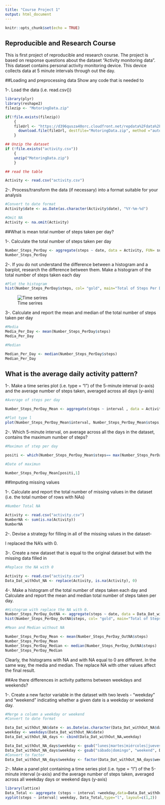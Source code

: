 ---
title: "Course Project 1"
output: html_document
---

```{r setup, include=FALSE}
knitr::opts_chunk$set(echo = TRUE)
```

## Reproducible and Research Course

This is first project of reproducible and research course. The project is based on response questions about the dataset "Activity monitoring data". This dataset contains personal activity monitoring device. This device collects data at 5 minute intervals through out the day.


##Loading and preprocessing data
Show any code that is needed to


1-.  Load the data (i.e. read.csv())
```{r Load data}
library(plyr)
library(reshape2)
filezip <- "MotoringData.zip"

if(!file.exists(filezip))
	{
	fileUrl <- "https://d396qusza40orc.cloudfront.net/repdata%2Fdata%2Factivity.zip"
      download.file(fileUrl, destfile="MotoringData.zip", method ="auto")
	}

## Unzip the dataset
if (!file.exists("activity.csv")) 
	{ 
  	unzip("MotoringData.zip") 
	}

## read the table

Activity <- read.csv("activity.csv")

```


2-.  Process/transform the data (if necessary) into a format suitable for your analysis

```{r Process}
#Convert to date format
Activity$date <- as.Date(as.character(Activity$date), "%Y-%m-%d")

#Omit NA
Activity <- na.omit(Activity)
```

##What is mean total number of steps taken per day?

1-. Calculate the total number of steps taken per day

```{r NumberStepsDay}
Number_Steps_PerDay <- aggregate(steps ~ date, data = Activity, FUN= sum)
Number_Steps_PerDay

```


2-. If you do not understand the difference between a histogram and a barplot, research the difference between them. Make a histogram of the total number of steps taken each day
```{r histogram}
#Plot the histogram
hist(Number_Steps_PerDay$steps, col= "gold", main="Total of Steps Per Day", xlab ="Date")

```
![Time serires](./instructions_fig/Histogram1.png)

3-. Calculate and report the mean and median of the total number of steps taken per day
``` {r mediaAndMean}
#Media
Media_Per_Day <- mean(Number_Steps_PerDay$steps)
Media_Per_Day

#Median

Median_Per_Day <- median(Number_Steps_PerDay$steps)
Median_Per_Day
```


## What is the average daily activity pattern?

1-. Make a time series plot (i.e. type = "l") of the 5-minute interval (x-axis) and the average number of steps taken, averaged across all days (y-axis)
```{r TimeSeries}

#Average of steps per day

Number_Steps_PerDay_Mean <- aggregate(steps ~ interval , data = Activity, FUN= mean)

#Plot type l
plot(Number_Steps_PerDay_Mean$interval, Number_Steps_PerDay_Mean$steps, type="l", main="The Average of Steps Per Day", ylab ="Number of  Steps", xlab ="Dates")

```


2-. Which 5-minute interval, on average across all the days in the dataset, contains the maximum number of steps?

``` {r MaximunSteps}
#Maximun of step per day

positi <- which(Number_Steps_PerDay_Mean$steps== max(Number_Steps_PerDay_Mean$steps))

#Date of maximun

Number_Steps_PerDay_Mean[positi,1]

``` 

##Imputing missing values

1-. Calculate and report the total number of missing values in the dataset (i.e. the total number of rows with NAs)
```{r nrows}
#Number Total NA

Activity <- read.csv("activity.csv")
NumberNA <- sum(is.na(Activity))
NumberNA

```

2-. Devise a strategy for filling in all of the missing values in the dataset-

I replaced the NA's with 0.

3-. Create a new dataset that is equal to the original dataset but with the missing data filled in

```{r replace}
#Replace the NA with 0

Activity <- read.csv("activity.csv")
Data_Dat_withOut_NA <- replace(Activity, is.na(Activity), 0)
```

4-. Make a histogram of the total number of steps taken each day and Calculate and report the mean and median total number of steps taken per day. 

```{r medianReplace}
#Histogram with replace the NA with 0.
Number_Steps_PerDay_OutNA <- aggregate(steps ~ date, data = Data_Dat_withOut_NA, FUN= sum)
hist(Number_Steps_PerDay_OutNA$steps, col= "gold", main="Total of Steps Per Day without NA", xlab ="Date")

#Mean and Median without NA

Number_Steps_PerDay_Mean <- mean(Number_Steps_PerDay_OutNA$steps)
Number_Steps_PerDay_Mean
Number_Steps_PerDay_Median <- median(Number_Steps_PerDay_OutNA$steps)
Number_Steps_PerDay_Median
```

Clearly, the histograms with NA and with NA equal to 0 are different. In the same way, the media and median. The replace NA with other values affect the final result. 


##Are there differences in activity patterns between weekdays and weekends?

1-. Create a new factor variable in the dataset with two levels - "weekday" and "weekend" indicating whether a given date is a weekday or weekend day.

```{r weekday}

#Merge a column a weekday or weekend
#Convert to date format

Data_Dat_withOut_NA$date <- as.Date(as.character(Data_Dat_withOut_NA$date), "%Y-%m-%d")
weekday <- weekdays(Data_Dat_withOut_NA$date)
Data_Dat_withOut_NA_days <- cbind(Data_Dat_withOut_NA,weekday) 

Data_Dat_withOut_NA_days$weekday <- gsub("lunes|martes|miércoles|jueves|viernes", "weekday", Data_Dat_withOut_NA_days$weekday)
Data_Dat_withOut_NA_days$weekday <- gsub("sábado|domingo", "weekend", Data_Dat_withOut_NA_days$weekday)
#Convert to factor
Data_Dat_withOut_NA_days$weekday <- factor(Data_Dat_withOut_NA_days$weekday)

```

2-. Make a panel plot containing a time series plot (i.e. type = "l") of the 5-minute interval (x-axis) and the average number of steps taken, averaged across all weekday days or weekend days (y-axis)
```{r figures}
library(lattice)
Data_Total <- aggregate (steps ~ interval +weekday,data=Data_Dat_withOut_NA_days, mean)
xyplot(steps ~ interval| weekday, Data_Total,type="l", layout=c(1,2))
```


